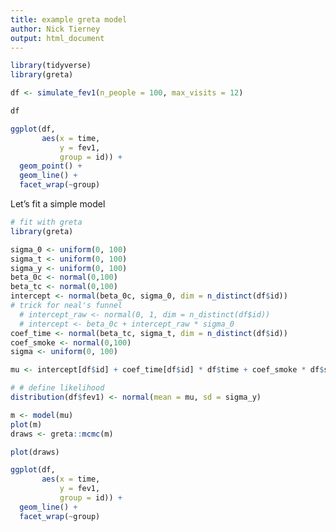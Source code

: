 ```yaml
---
title: example greta model
author: Nick Tierney
output: html_document
---
```


```r
library(tidyverse)
library(greta)
```


```r
df <- simulate_fev1(n_people = 100, max_visits = 12)

df

ggplot(df,
       aes(x = time,
           y = fev1,
           group = id)) +
  geom_point() +
  geom_line() +
  facet_wrap(~group)
```

Let's fit a simple model


```r
# fit with greta
library(greta)

sigma_0 <- uniform(0, 100)
sigma_t <- uniform(0, 100)
sigma_y <- uniform(0, 100)
beta_0c <- normal(0,100)
beta_tc <- normal(0,100)
intercept <- normal(beta_0c, sigma_0, dim = n_distinct(df$id))
# trick for neal's funnel
  # intercept_raw <- normal(0, 1, dim = n_distinct(df$id))
  # intercept <- beta_0c + intercept_raw * sigma_0
coef_time <- normal(beta_tc, sigma_t, dim = n_distinct(df$id))
coef_smoke <- normal(0,100)
sigma <- uniform(0, 100)

mu <- intercept[df$id] + coef_time[df$id] * df$time + coef_smoke * df$smoker

# # define likelihood
distribution(df$fev1) <- normal(mean = mu, sd = sigma_y)

m <- model(mu)
plot(m)
draws <- greta::mcmc(m)

plot(draws)

ggplot(df,
       aes(x = time,
           y = fev1,
           group = id)) +
  geom_line() +
  facet_wrap(~group)

```
